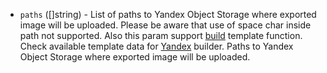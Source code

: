 <!-- Code generated from the comments of the Config struct in post-processor/yandex-export/post-processor.go; DO NOT EDIT MANUALLY -->

- `paths` ([]string) - List of paths to Yandex Object Storage where exported image will be uploaded.
  Please be aware that use of space char inside path not supported.
  Also this param support [build](/packer/docs/templates/legacy_json_templates/engine) template function.
  Check available template data for [Yandex](/packer/plugins/builders/yandex#build-template-data) builder.
  Paths to Yandex Object Storage where exported image will be uploaded.

<!-- End of code generated from the comments of the Config struct in post-processor/yandex-export/post-processor.go; -->

